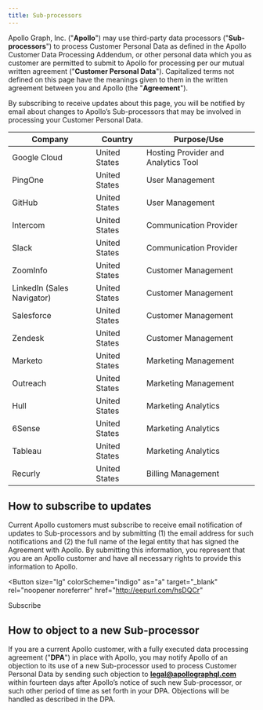 ```yaml
---
title: Sub-processors
---
```


Apollo Graph, Inc. ("**Apollo**") may use third-party data processors ("**Sub-processors**") to process Customer Personal Data as defined in the Apollo Customer Data Processing Addendum, or other personal data which you as customer are permitted to submit to Apollo for processing per our mutual written agreement ("**Customer Personal Data**"). Capitalized terms not defined on this page have the meanings given to them in the written agreement between you and Apollo (the "**Agreement**").

By subscribing to receive updates about this page, you will be notified by email about changes to Apollo’s Sub-processors that may be involved in processing your Customer Personal Data.

| Company                    | Country       | Purpose/Use                         |
| -------------------------- | ------------- | ----------------------------------- |
| Google Cloud               | United States | Hosting Provider and Analytics Tool |
| PingOne                    | United States | User Management                     |
| GitHub                     | United States | User Management                     |
| Intercom                   | United States | Communication Provider              |
| Slack                      | United States | Communication Provider              |
| ZoomInfo                   | United States | Customer Management                 |
| LinkedIn (Sales Navigator) | United States | Customer Management                 |
| Salesforce                 | United States | Customer Management                 |
| Zendesk                    | United States | Customer Management                 |
| Marketo                    | United States | Marketing Management                |
| Outreach                   | United States | Marketing Management                |
| Hull                       | United States | Marketing Analytics                 |
| 6Sense                     | United States | Marketing Analytics                 |
| Tableau                    | United States | Marketing Analytics                 |
| Recurly                    | United States | Billing Management                  |

## How to subscribe to updates

Current Apollo customers must subscribe to receive email notification of updates to Sub-processors and by submitting (1) the email address for such notifications and (2) the full name of the legal entity that has signed the Agreement with Apollo. By submitting this information, you represent that you are an Apollo customer and have all necessary rights to provide this information to Apollo.

<Button
  size="lg"
  colorScheme="indigo"
  as="a"
  target="_blank"
  rel="noopener noreferrer"
  href="http://eepurl.com/hsDQCr"
>
  Subscribe
</Button>

## How to object to a new Sub-processor

If you are a current Apollo customer, with a fully executed data processing agreement ("**DPA**") in place with Apollo, you may notify Apollo of an objection to its use of a new Sub-processor used to process Customer Personal Data by sending such objection to **legal@apollographql.com** within fourteen days after Apollo’s notice of such new Sub-processor, or such other period of time as set forth in your DPA. Objections will be handled as described in the DPA.
